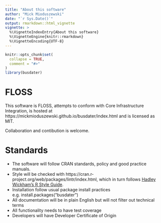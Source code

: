 ```yaml
---
title: "About this software"
author: "Mick Mioduszewski"
date: "`r Sys.Date()`"
output: rmarkdown::html_vignette
vignette: >
  %\VignetteIndexEntry{About this software}
  %\VignetteEngine{knitr::rmarkdown}
  %\VignetteEncoding{UTF-8}
---
```


```r
knitr::opts_chunk$set(
  collapse = TRUE,
  comment = "#>"
)
library(busdater)
```
# FLOSS

This software is FLOSS, attempts to conform with Core 
Infrastructure Integration, is hosted at https://mickmioduszewski.github.io/busdater/index.html and is licensed as MIT.

Collaboration and contibution is welcome.


# Standards

* The software will follow CRAN standards, policy and good practice manuals.
* Style will be checked with https://cran.r-project.org/web/packages/lintr/index.html, which in turn follows [Hadley Wickham's R Style Guide](http://r-pkgs.had.co.nz/style.html).
* Installation follow usual package install practices e.g. install.packages("busdater")
* All documentation will be in plain English but will not filter out technical terms
* All functionality needs to have test coverage 
* Developers will have Developer Certificate of Origin

